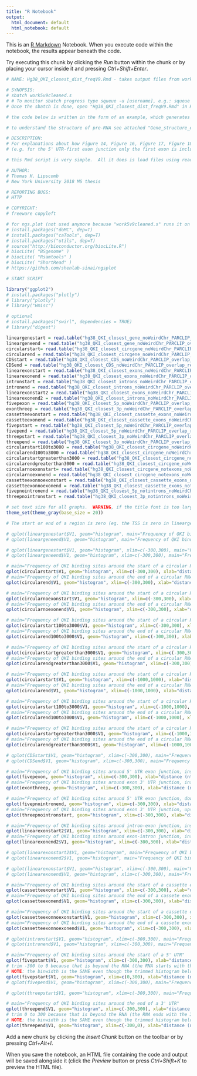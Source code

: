 ```yaml
---
title: "R Notebook"
output:
  html_document: default
  html_notebook: default
---
```


This is an [R Markdown](http://rmarkdown.rstudio.com) Notebook. When you execute code within the notebook, the results appear beneath the code. 

Try executing this chunk by clicking the *Run* button within the chunk or by placing your cursor inside it and pressing *Ctrl+Shift+Enter*. 

```r
# NAME: Hg38_QKI_closest_dist_freqV9.Rmd - takes output files from work5v9cleaned.s and makes histograms of QKI binding frequency (y-axis) at distances (x-axis) from the junctions inside of pre-RNA.  I ran this in R Studio on my local Windows machine, but R Stuio can also be installed on Mac and Linux.

# SYNOPSIS:
# sbatch work5v9cleaned.s
# # To monitor sbatch progress type squeue -u [username], e.g.: squeue -u thl312
# Once the sbatch is done, open "Hg38_QKI_closest_dist_freqV9.Rmd" in R Studio and click Knit to output an HTML file that contains PNG files that are the QKI binding frequency histograms

# the code below is written in the form of an example, which generates graphs of QKI binding frequency near pre-RNA junctions, used in the attached thesis "Lipscomb_Thomas_Thesis.pdf"

# to understand the structure of pre-RNA see attached "Gene_structure_eukaryote_2_annotated.png"

# DESCRIPTION:
# For explanations about how Figure 14, Figure 16, Figure 17, Figure 18, and Figure 20 were calculated differently to account for their different biological junctions see the DESCRIPTION part of work5v9cleaned.s near the top
# (e.g. for the 5' UTR-first exon junction only the first exon is included not any other exons, unlike the intron-exon junction which includes all but the first exon because the first exon is part of the 5' UTR-first exon junction not the intron-exon junction)

# this Rmd script is very simple.  All it does is load files using read.table and generate histograms using ggplot2's qplot function

# AUTHOR:
# Thomas H. Lipscomb
# New York University 2018 MS thesis

# REPORTING BUGS:
# HTTP

# COPYRIGHT:
# freeware copyleft

# for ngs.plot (not used anymore because "work5v9cleaned.s" runs it on the server, which is faster, and I never could figure out how to load the hg19 genome file into R Studio for use in ngs.plot)
# install.packages("doMC", dep=T)
# install.packages("caTools", dep=T)
# install.packages("utils", dep=T)
# source("http://bioconductor.org/biocLite.R")
# biocLite( "BSgenome" )
# biocLite( "Rsamtools" )
# biocLite( "ShortRead" )
# https://github.com/shenlab-sinai/ngsplot

# START SCRIPT

library("ggplot2")
# install.packages("plotly")
# library("plotly")
# library("Hmisc")

# optional
# install.packages("swirl", dependencies = TRUE)
# library("digest")

lineargenestart = read.table("hg38_QKI_closest_gene_noWeirdChr_PARCLIP_overlap_regionstart.bed", header=F)
lineargeneend = read.table("hg38_QKI_closest_gene_noWeirdChr_PARCLIP_overlap_regionend.bed", header=F)
circularstart= read.table("hg38_QKI_closest_circgene_noWeirdChr_PARCLIP_overlap_regionstart.bed", header=F)
circularend = read.table("hg38_QKI_closest_circgene_noWeirdChr_PARCLIP_overlap_regionend.bed", header=F)
CDSstart = read.table("hg38_QKI_closest_CDS_noWeirdChr_PARCLIP_overlap_regionstart.bed", header=F)
CDSend = read.table("hg38_QKI_closest_CDS_noWeirdChr_PARCLIP_overlap_regionend.bed", header=F)
linearexonstart = read.table("hg38_QKI_closest_exons_noWeirdChr_PARCLIP_overlap_regionstart.bed", header=F)
linearexonend = read.table("hg38_QKI_closest_exons_noWeirdChr_PARCLIP_overlap_regionend.bed", header=F)
intronstart = read.table("hg38_QKI_closest_introns_noWeirdChr_PARCLIP_overlap_regionstart.bed", header=F)
intronend = read.table("hg38_QKI_closest_introns_noWeirdChr_PARCLIP_overlap_regionend.bed", header=F)
linearexonstart2 = read.table("hg38_QKI_closest_exons_noWeirdChr_PARCLIP_overlap_exonstart.bed", header=F)
linearexonend2 = read.table("hg38_QKI_closest_introns_noWeirdChr_PARCLIP_overlap_exonend.bed", header=F)
fivepexon = read.table("hg38_QKI_closest_5p_noWeirdChr_PARCLIP_overlap_regionend_firstexon.bed", header=F)
exonthreep = read.table("hg38_QKI_closest_3p_noWeirdChr_PARCLIP_overlap_regionstart_lastexon.bed", header=F)
cassetteexonstart = read.table("hg38_QKI_closest_cassette_exons_noWeirdChr_PARCLIP_overlap_regionstart.bed", header=F)
cassetteexonend = read.table("hg38_QKI_closest_cassette_exons_noWeirdChr_PARCLIP_overlap_regionend.bed", header=F)
fivepstart = read.table("hg38_QKI_closest_5p_noWeirdChr_PARCLIP_overlap_regionstart.bed", header=F)
fivepend = read.table("hg38_QKI_closest_5p_noWeirdChr_PARCLIP_overlap_regionend.bed", header=F)
threepstart = read.table("hg38_QKI_closest_3p_noWeirdChr_PARCLIP_overlap_regionstart.bed", header=F)
threepend = read.table("hg38_QKI_closest_3p_noWeirdChr_PARCLIP_overlap_regionend.bed", header=F)
circularstart100to3000 = read.table("hg38_QKI_closest_circgene_noWeirdChr_100to3000_PARCLIP_overlap_regionstart.bed", header=F)
circularend100to3000 = read.table("hg38_QKI_closest_circgene_noWeirdChr_100to3000_PARCLIP_overlap_regionend.bed", header=F)
circularstartgreaterthan3000 = read.table("hg38_QKI_closest_circgene_noWeirdChr_greaterthan3000_PARCLIP_overlap_regionstart.bed", header=F)
circularendgreaterthan3000 = read.table("hg38_QKI_closest_circgene_noWeirdChr_greaterthan3000_PARCLIP_overlap_regionend.bed", header=F)
circularnoexonstart= read.table("hg38_QKI_closest_circgene_notexons_noWeirdChr_PARCLIP_overlap_regionstart.bed", header=F)
circularnoexonend = read.table("hg38_QKI_closest_circgene_notexons_noWeirdChr_PARCLIP_overlap_regionend.bed", header=F)
cassetteexonnoexonstart = read.table("hg38_QKI_closest_cassette_exons_notexons_noWeirdChr_PARCLIP_overlap_regionstart.bed", header=F)
cassetteexonnoexonend = read.table("hg38_QKI_closest_cassette_exons_notexons_noWeirdChr_PARCLIP_overlap_regionend.bed", header=F)
fivepnointronend = read.table("hg38_QKI_closest_5p_notintrons_noWeirdChr_PARCLIP_overlap_regionend.bed", header=F)
threepnointronstart = read.table("hg38_QKI_closest_3p_notintrons_noWeirdChr_PARCLIP_overlap_regionstart.bed", header=F)

# set text size for all graphs.  WARNING, if the title font is too large it goes off the square image and does not wrap around.
theme_set(theme_gray(base_size = 20))

# The start or end of a region is zero (eg. the TSS is zero in lineargenestart and the TES is zero in lineargeneend)

# qplot(lineargenestart$V1, geom="histogram", main="Frequency of QKI binding sites around the start of a gene (TSS)", xlab="distance", ylab="frequency", col=I("white"))
# qplot(lineargeneend$V1, geom="histogram", main="Frequency of QKI binding sites around the end of a gene (TES)", xlab="distance", ylab="frequency", col=I("white"))

# qplot(lineargenestart$V1, geom="histogram", xlim=c(-300,300), main="Frequency of QKI binding sites around the start of a gene (TSS)", xlab="distance", ylab="frequency", col=I("white"), binwidth = 10)
# qplot(lineargeneend$V1, geom="histogram", xlim=c(-300,300), main="Frequency of QKI binding sites around the end of a gene (TES)", xlab="distance", ylab="frequency", col=I("white"), binwidth = 10)

# main="Frequency of QKI binding sites around the start of a circular RNA"
qplot(circularstart$V1, geom="histogram", xlim=c(-300,300), xlab="distance (nt)", ylab="frequency of QKI binding sites", col=I("white"), binwidth = 10, ylim = range(0,50))
# main="Frequency of QKI binding sites around the end of a circular RNA"
qplot(circularend$V1, geom="histogram", xlim=c(-300,300), xlab="distance (nt)", ylab="frequency of QKI binding sites", col=I("white"), binwidth = 10, ylim = range(0,50))

# main="Frequency of QKI binding sites around the start of a circular RNA, no exons upstream (only intron-circRNA)"
qplot(circularnoexonstart$V1, geom="histogram", xlim=c(-300,300), xlab="distance (nt)", ylab="frequency of QKI binding sites", col=I("white"), binwidth = 10, ylim = range(0,50), main="Figure 20 (left), start of circRNA")
# main="Frequency of QKI binding sites around the end of a circular RNA, no exons downstream (only circRNA-intron)"
qplot(circularnoexonend$V1, geom="histogram", xlim=c(-300,300), xlab="distance (nt)", ylab="frequency of QKI binding sites", col=I("white"), binwidth = 10, ylim = range(0,50), main="Figure 20 (right), end of circRNA")

# main="Frequency of QKI binding sites around the start of a circular RNA 100 to 3000 nt"
qplot(circularstart100to3000$V1, geom="histogram", xlim=c(-300,300), xlab="distance (nt)", ylab="frequency of QKI binding sites", col=I("white"), binwidth = 10, ylim = range(0,50))
# main="Frequency of QKI binding sites around the end of a circular RNA 100 to 3000 nt"
qplot(circularend100to3000$V1, geom="histogram", xlim=c(-300,300), xlab="distance (nt)", ylab="frequency of QKI binding sites", col=I("white"), binwidth = 10, ylim = range(0,50))

# main="Frequency of QKI binding sites around the start of a circular RNA >3000 nt"
qplot(circularstartgreaterthan3000$V1, geom="histogram", xlim=c(-300,300), xlab="distance (nt)", ylab="frequency of QKI binding sites", col=I("white"), binwidth = 10, ylim = range(0,50))
# main="Frequency of QKI binding sites around the end of a circular RNA >3000 nt"
qplot(circularendgreaterthan3000$V1, geom="histogram", xlim=c(-300,300), xlab="distance (nt)", ylab="frequency of QKI binding sites", col=I("white"), binwidth = 10, ylim = range(0,50))

# main="Frequency of QKI binding sites around the start of a circular RNA"
qplot(circularstart$V1, geom="histogram", xlim=c(-1000,1000), xlab="distance (nt)", ylab="frequency of QKI binding sites", col=I("white"), binwidth = 10, ylim = range(0,50))
# main="Frequency of QKI binding sites around the end of a circular RNA"
qplot(circularend$V1, geom="histogram", xlim=c(-1000,1000), xlab="distance (nt)", ylab="frequency of QKI binding sites", col=I("white"), binwidth = 10, ylim = range(0,50))

# main="Frequency of QKI binding sites around the start of a circular RNA 100 to 3000 nt"
qplot(circularstart100to3000$V1, geom="histogram", xlim=c(-1000,1000), xlab="distance (nt)", ylab="frequency of QKI binding sites", col=I("white"), binwidth = 10, ylim = range(0,50))
# main="Frequency of QKI binding sites around the end of a circular RNA 100 to 3000 nt"
qplot(circularend100to3000$V1, geom="histogram", xlim=c(-1000,1000), xlab="distance (nt)", ylab="frequency of QKI binding sites", col=I("white"), binwidth = 10, ylim = range(0,50))

# main="Frequency of QKI binding sites around the start of a circular RNA >3000 nt"
qplot(circularstartgreaterthan3000$V1, geom="histogram", xlim=c(-1000,1000), xlab="distance (nt)", ylab="frequency of QKI binding sites", col=I("white"), binwidth = 10, ylim = range(0,50))
# main="Frequency of QKI binding sites around the end of a circular RNA >3000 nt"
qplot(circularendgreaterthan3000$V1, geom="histogram", xlim=c(-1000,1000), xlab="distance (nt)", ylab="frequency of QKI binding sites", col=I("white"), binwidth = 10, ylim = range(0,50))

# qplot(CDSstart$V1, geom="histogram", xlim=c(-300,300), main="Frequency of QKI binding sites around the start of a CDS", xlab="distance", ylab="frequency", col=I("white"), binwidth = 10)
# qplot(CDSend$V1, geom="histogram", xlim=c(-300,300), main="Frequency of QKI binding sites around the end of a CDS", xlab="distance", ylab="frequency", col=I("white"), binwidth = 10)

# main="Frequency of QKI binding sites around 5' UTR exon junction, inside only (5' UTR-first exon junction, only first exon nothing else not introns not other exons)"
qplot(fivepexon, geom="histogram", xlim=c(-300,300), xlab="distance (nt)", ylab="frequency of QKI binding sites", col=I("white"), binwidth = 10, ylim = range(0,150), main="Should be the same as Figure 17 (left)")
# main="Frequency of QKI binding sites around exon 3' UTR junction, inside only (last exon-3' UTR junction, only last exon nothing else not introns not other exons)"
qplot(exonthreep, geom="histogram", xlim=c(-300,300), xlab="distance (nt)", ylab="frequency of QKI binding sites", col=I("white"), binwidth = 10, ylim = range(0,150), main="Should be the same as Figure 17 (right)")

# main="Frequency of QKI binding sites around 5' UTR exon junction, downstream of 5' UTR not including introns"
qplot(fivepnointronend, geom="histogram", xlim=c(-300,300), xlab="distance (nt)", ylab="frequency of QKI binding sites", col=I("white"), binwidth = 10, ylim = range(0,150), main="Figure 17 (left), end of 5' UTR")
# main="Frequency of QKI binding sites around exon 3' UTR junction, upstream of 3' UTR not including introns"
qplot(threepnointronstart, geom="histogram", xlim=c(-300,300), xlab="distance (nt)", ylab="frequency of QKI binding sites", col=I("white"), binwidth = 10, ylim = range(0,150), main="Figure 17 (right), start of 3' UTR")

# main="Frequency of QKI binding sites around intron-exon junction, inside only (see PART 1 of DESCRIPTION: at the top of "work5v9cleaned.s" for the explanation why this histogram measures distances from within both regions)"
qplot(linearexonstart2$V1, geom="histogram", xlim=c(-300,300), xlab="distance (nt)", ylab="frequency of QKI binding sites", col=I("white"), binwidth = 10, ylim = range(0,170), main="Figure 14 (left), intron-exon junction")
# main="Frequency of QKI binding sites around exon-intron junction, inside only (see PART 1 of DESCRIPTION: at the top of "work5v9cleaned.s" for the explanation why this histogram measures distances from within both regions)", 
qplot(linearexonend2$V1, geom="histogram", xlim=c(-300,300), xlab="distance (nt)", ylab="frequency of QKI binding sites", col=I("white"), binwidth = 10, ylim = range(0,170), main="Figure 14 (right), exon-intron junction")

# qplot(linearexonstart2$V1, geom="histogram", main="Frequency of QKI binding sites around intron-exon junction, unlimited", xlab="distance", ylab="frequency", col=I("white"), binwidth = 10)
# qplot(linearexonend2$V1, geom="histogram", main="Frequency of QKI binding sites around exon-intron junction, unlimited", xlab="distance", ylab="frequency", col=I("white"), binwidth = 10)

# qplot(linearexonstart$V1, geom="histogram", xlim=c(-300,300), main="Frequency of QKI binding sites around the start of an exon", xlab="distance", ylab="frequency", col=I("white"), binwidth = 10)
# qplot(linearexonend$V1, geom="histogram", xlim=c(-300,300), main="Frequency of QKI binding sites around the end of an exon", xlab="distance", ylab="frequency", col=I("white"), binwidth = 10)

# main="Frequency of QKI binding sites around the start of a cassette exon"
qplot(cassetteexonstart$V1, geom="histogram", xlim=c(-300,300), xlab="distance (nt)", ylab="frequency of QKI binding sites", col=I("white"), binwidth = 10, ylim = range(0,17))
# main="Frequency of QKI binding sites around the end of a cassete exon"
qplot(cassetteexonend$V1, geom="histogram", xlim=c(-300,300), xlab="distance (nt)", ylab="frequency of QKI binding sites", col=I("white"), binwidth = 10, ylim = range(0,17))

# main="Frequency of QKI binding sites around the start of a cassette exon without exons flanking"
qplot(cassetteexonnoexonstart$V1, geom="histogram", xlim=c(-300,300), xlab="distance (nt)", ylab="frequency of QKI binding sites", col=I("white"), binwidth = 10, ylim = range(0,17), main="Figure 16 (left), start of cassette exon")
# main="Frequency of QKI binding sites around the end of a cassete exon without exons flanking"
qplot(cassetteexonnoexonend$V1, geom="histogram", xlim=c(-300,300), xlab="distance (nt)", ylab="frequency of QKI binding sites", col=I("white"), binwidth = 10, ylim = range(0,17), main="Figure 16 (right), end of cassette exon")

# qplot(intronstart$V1, geom="histogram", xlim=c(-300,300), main="Frequency of QKI binding sites around the start of an intron", xlab="distance", ylab="frequency", col=I("white"), binwidth = 10)
# qplot(intronend$V1, geom="histogram", xlim=c(-300,300), main="Frequency of QKI binding sites around the end of an intron", xlab="distance", ylab="frequency", col=I("white"), binwidth = 10)

# main="Frequency of QKI binding sites around the start of a 5' UTR"
qplot(fivepstart$V1, geom="histogram", xlim=c(-300,300), xlab="distance (nt)", ylab="frequency of QKI binding sites", col=I("white"), binwidth = 10, ylim = range(0,130))
# trim -300 to 0 because that is beyond the RNA (the RNA starts with the 5' UTR)
# NOTE: the binwidth is the SAME even though the trimmed histogram below has wider bars than the histogram above
qplot(fivepstart$V1, geom="histogram", xlim=c(0,300), xlab="distance (nt)", ylab="frequency of QKI binding sites", col=I("white"), binwidth = 10, ylim = range(0,130), main="Figure 18 (left), start of 5' UTR")
# qplot(fivepend$V1, geom="histogram", xlim=c(-300,300), main="Frequency of QKI binding sites around the end of a 5' UTR", xlab="distance", ylab="frequency", col=I("white"), binwidth = 10)

# qplot(threepstart$V1, geom="histogram", xlim=c(-300,300), main="Frequency of QKI binding sites around the start of a 3' UTR", xlab="distance", ylab="frequency", col=I("white"), binwidth = 10)

# main="Frequency of QKI binding sites around the end of a 3' UTR"
qplot(threepend$V1, geom="histogram", xlim=c(-300,300), xlab="distance (nt)", ylab="frequency of QKI binding sites", col=I("white"), binwidth = 10, ylim = range(0,130))
# trim 0 to 300 because that is beyond the RNA (the RNA ends with the 3' UTR)
# NOTE: the binwidth is the SAME even though the trimmed histogram below has wider bars than the histogram above
qplot(threepend$V1, geom="histogram", xlim=c(-300,0), xlab="distance (nt)", ylab="frequency of QKI binding sites", col=I("white"), binwidth = 10, ylim = range(0,130), main="Figure 18 (right), end of 3' UTR")
```

Add a new chunk by clicking the *Insert Chunk* button on the toolbar or by pressing *Ctrl+Alt+I*.

When you save the notebook, an HTML file containing the code and output will be saved alongside it (click the *Preview* button or press *Ctrl+Shift+K* to preview the HTML file).